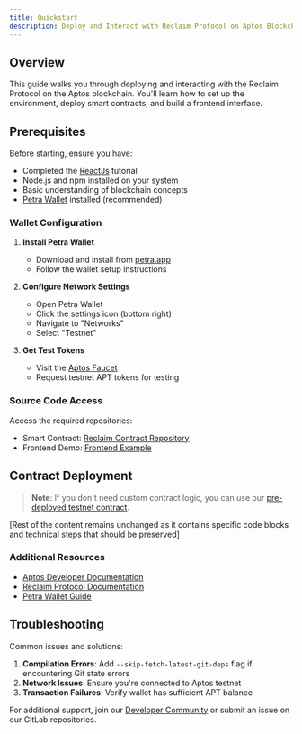 ```yaml
---
title: Quickstart
description: Deploy and Interact with Reclaim Protocol on Aptos Blockchain
---
```



## Overview
This guide walks you through deploying and interacting with the Reclaim Protocol on the Aptos blockchain. You'll learn how to set up the environment, deploy smart contracts, and build a frontend interface.

## Prerequisites

Before starting, ensure you have:
- Completed the [ReactJs](/js/frontend-example) tutorial
- Node.js and npm installed on your system
- Basic understanding of blockchain concepts
- [Petra Wallet](https://petra.app/) installed (recommended)

### Wallet Configuration

1. **Install Petra Wallet**
   - Download and install from [petra.app](https://petra.app/)
   - Follow the wallet setup instructions

2. **Configure Network Settings**
   - Open Petra Wallet
   - Click the settings icon (bottom right)
   - Navigate to "Networks"
   - Select "Testnet"

3. **Get Test Tokens**
   - Visit the [Aptos Faucet](https://www.aptosfaucet.com/)
   - Request testnet APT tokens for testing

### Source Code Access

Access the required repositories:
- Smart Contract: [Reclaim Contract Repository](https://gitlab.reclaimprotocol.org/integrations/onchain/aptos-sdk)
- Frontend Demo: [Frontend Example](https://gitlab.reclaimprotocol.org/starterpacks/reclaim-aptos-example)

## Contract Deployment

> **Note**: If you don't need custom contract logic, you can use our [pre-deployed testnet contract](https://explorer.aptoslabs.com/object/0xd33b912ac96983caa70ac9f44f7e274d1a29158c71e40c26b967e75e72a11d5f/transactions?network=testnet).

[Rest of the content remains unchanged as it contains specific code blocks and technical steps that should be preserved]

### Additional Resources
- [Aptos Developer Documentation](https://aptos.dev/)
- [Reclaim Protocol Documentation](https://docs.reclaimprotocol.org/)
- [Petra Wallet Guide](https://petra.app/docs)

## Troubleshooting

Common issues and solutions:
1. **Compilation Errors**: Add `--skip-fetch-latest-git-deps` flag if encountering Git state errors
2. **Network Issues**: Ensure you're connected to Aptos testnet
3. **Transaction Failures**: Verify wallet has sufficient APT balance

For additional support, join our [Developer Community](https://discord.gg/reclaim) or submit an issue on our GitLab repositories.
